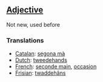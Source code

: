 ==[[Adjective]]==

Not new, used before

===Translations===
*[[Catalan]]: [[segona mà]]
*[[Dutch]]: [[tweedehands]]
*[[French]]: [[seconde main]], [[occasion]]
*[[Frisian]]: [[twaddehâns]]